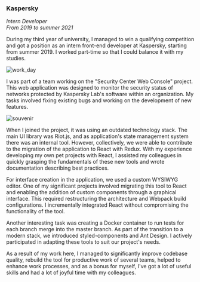 

### Kaspersky

*Intern Developer*\
*From 2019 to summer 2021*

During my third year of university, I managed to win a qualifying competition and got a position as an intern front-end developer at Kaspersky, starting from summer 2019.
I worked part-time so that I could balance it with my studies.

<Image src={photo_1} alt="work_day" width={200} height={200} />

I was part of a team working on the "Security Center Web Console" project. This web application was designed to monitor the security status of networks protected by Kaspersky Lab's software within an organization. My tasks involved fixing existing bugs and working on the development of new features.

<Image src={photo_2} alt="souvenir" width={200} height={200} />

When I joined the project, it was using an outdated technology stack. The main UI library was Riot.js, and as application's state management system there was an internal tool. However, collectively, we were able to contribute to the migration of the application to React with Redux. With my experience developing my own pet projects with React, I assisted my colleagues in quickly grasping the fundamentals of these new tools and wrote documentation describing best practices.

For interface creation in the application, we used a custom WYSIWYG editor. One of my significant projects involved migrating this tool to React and enabling the addition of custom components through a graphical interface. This required restructuring the architecture and Webpack build configurations. I incrementally integrated React without compromising the functionality of the tool.

Another interesting task was creating a Docker container to run tests for each branch merge into the master branch. As part of the transition to a modern stack, we introduced styled-components and Ant Design. I actively participated in adapting these tools to suit our project's needs.

As a result of my work here, I managed to significantly improve codebase quality, rebuild the tool for productive work of several teams, helped to enhance work processes, and as a bonus for myself, I've got a lot of useful skills and had a lot of joyful time with my colleagues. 